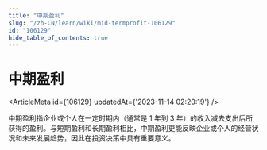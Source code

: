 ```yaml
---
title: "中期盈利"
slug: "/zh-CN/learn/wiki/mid-termprofit-106129"
id: "106129"
hide_table_of_contents: true
---
```



# 中期盈利

<ArticleMeta id={106129} updatedAt={'2023-11-14 02:20:19'} />
<div className='border-solid border-b border-t-0 my-4 border-[var(--ifm-color-gray-300)]' />

中期盈利指企业或个人在一定时期内（通常是 1 年到 3 年）的收入减去支出后所获得的盈利。与短期盈利和长期盈利相比，中期盈利更能反映企业或个人的经营状况和未来发展趋势，因此在投资决策中具有重要意义。
